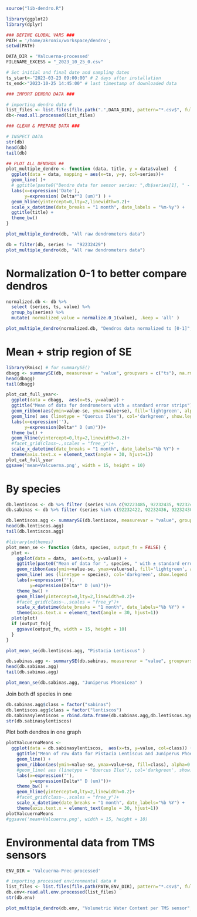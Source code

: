 ```r
source("lib-dendro.R")

library(ggplot2)
library(dplyr)

### DEFINE GLOBAL VARS ###
PATH = '/home/akronix/workspace/dendro';
setwd(PATH)

DATA_DIR = 'Valcuerna-processed'
FILENAME_EXCESS = "_2023_10_25_0.csv"

# Set initial and final date and sampling dates
ts_start<-"2023-03-23 09:00:00" # 2 days after installation
ts_end<-"2023-10-25 14:45:00" # last timestamp of downloaded data

### IMPORT DENDRO DATA ###

# importing dendro data #
list_files <- list.files(file.path(".",DATA_DIR), pattern="*.csv$", full.names=TRUE)
db<-read.all.processed(list_files)

### CLEAN & PREPARE DATA ###

# INSPECT DATA
str(db)
head(db)
tail(db)
```


```r
## PLOT ALL DENDROS ##
plot_multiple_dendro <- function (data, title, y = data$value)  {
  ggplot(data = data, mapping = aes(x=ts, y=y, col=series))+
  geom_line( )+
  # ggtitle(paste0("Dendro data for sensor series: ",db$series[1], " - ", db$sp[1])) +
  labs(x=expression('Date'),
       y=expression( Delta*"D (um)") ) +
  geom_hline(yintercept=0,lty=2,linewidth=0.2)+
  scale_x_datetime(date_breaks = "1 month", date_labels = "%m-%y") +
  ggtitle(title) +
  theme_bw()
}
```

```r
plot_multiple_dendro(db, "All raw dendrometers data")
```

```r
db = filter(db, series !=  "92232429")
plot_multiple_dendro(db, "All raw dendrometers data")
```

# Normalization 0-1 to better compare dendros

```r
normalized.db <- db %>%
  select (series, ts, value) %>%
  group_by(series) %>%
  mutate( normalized_value = normalize.0_1(value), .keep = 'all' )
```


```r
plot_multiple_dendro(normalized.db, "Dendros data normalized to [0-1]", y = normalized.db$normalized_value)
```


# Mean + strip region of SE
```r
library(Rmisc) # for summarySE()
dbagg <- summarySE(db, measurevar = "value", groupvars = c("ts"), na.rm = TRUE)
head(dbagg)
tail(dbagg)
```

```r
plot_cat_full_year<-
  ggplot(data = dbagg,  aes(x=ts, y=value)) +
  ggtitle("Mean of data for dendrometers with ± standard error strips") +
  geom_ribbon(aes(ymin=value-se, ymax=value+se), fill='lightgreen', alpha=0.3, show.legend	= FALSE, linetype = 0) +
  geom_line( aes (linetype = "Quercus Ilex"), col='darkgreen', show.legend	= F) +
  labs(x=expression(''),
       y=expression(Delta*" D (um)"))+
  theme_bw() +
  geom_hline(yintercept=0,lty=2,linewidth=0.2)+
  #facet_grid(class~.,scales = "free_y")+
  scale_x_datetime(date_breaks = "1 month", date_labels="%b %Y") +
  theme(axis.text.x = element_text(angle = 30, hjust=1))
plot_cat_full_year
ggsave('mean+Valcuerna.png', width = 15, height = 10)
```


# By species

```r
db.lentiscos <- db %>% filter (series %in% c(92223485, 92232435, 92232429, 92232425, 92232432) )
db.sabinas <- db %>% filter (series %in% c(92232422, 92232436, 92232430, 92232434, 92232433, 92232427, 92232428, 92232431, 92232426))
```

```r
db.lentiscos.agg <- summarySE(db.lentiscos, measurevar = "value", groupvars = c("ts"), na.rm = TRUE)
head(db.lentiscos.agg)
tail(db.lentiscos.agg)
```

```r
#library(mdthemes)
plot_mean_se <- function (data, species, output_fn = FALSE) {
  plot <-
    ggplot(data = data,  aes(x=ts, y=value)) +
    ggtitle(paste0("Mean of data for ", species, " with ± standard error strips")) +
    geom_ribbon(aes(ymin=value-se, ymax=value+se), fill='lightgreen', alpha=0.3, show.legend	= FALSE, linetype = 0) +
    geom_line( aes (linetype = species), col='darkgreen', show.legend	= T) +
    labs(x=expression(''),
         y=expression(Delta*" D (um)"))+
    theme_bw() +
    geom_hline(yintercept=0,lty=2,linewidth=0.2)+
    #facet_grid(class~.,scales = "free_y")+
    scale_x_datetime(date_breaks = "1 month", date_labels="%b %Y") +
    theme(axis.text.x = element_text(angle = 30, hjust=1))
  plot(plot)
  if (output_fn){
    ggsave(output_fn, width = 15, height = 10)  
  }
}
```


```r
plot_mean_se(db.lentiscos.agg, "Pistacia Lentiscus" )
```
```r
db.sabinas.agg <- summarySE(db.sabinas, measurevar = "value", groupvars = c("ts"), na.rm = TRUE)
head(db.sabinas.agg)
tail(db.sabinas.agg)
```


```r
plot_mean_se(db.sabinas.agg, "Juniperus Phoenicea" )
```

Join both df species in one
```r
db.sabinas.agg$class = factor("sabinas")
db.lentiscos.agg$class = factor("lentiscos")
db.sabinasylentiscos = rbind.data.frame(db.sabinas.agg,db.lentiscos.agg)
str(db.sabinasylentiscos)
```

Plot both dendros in one graph
```r
plotValcuernaMeans <- 
  ggplot(data = db.sabinasylentiscos,  aes(x=ts, y=value, col=class)) +
    ggtitle("Mean of raw data for Pistacia Lentiscus and Juniperus Phoenicea with ± standard error strips") +
    geom_line() +
    geom_ribbon(aes(ymin=value-se, ymax=value+se, fill=class), alpha=0.2, show.legend	= FALSE, linetype = 0) +
    #geom_line( aes (linetype = "Quercus Ilex"), col='darkgreen', show.legend	= F) +
    labs(x=expression(''),
         y=expression(Delta*" D (um)"))+
    theme_bw() +
    geom_hline(yintercept=0,lty=2,linewidth=0.2)+
    #facet_grid(class~.,scales = "free_y")+
    scale_x_datetime(date_breaks = "1 month", date_labels="%b %Y") +
    theme(axis.text.x = element_text(angle = 30, hjust=1))
plotValcuernaMeans
#ggsave('mean+Valcuerna.png', width = 15, height = 10)
```

# Environmental data from TMS sensors

```r
ENV_DIR = 'Valcuerna-Prec-processed'

# importing processed environmental data #
list_files <- list.files(file.path(PATH,ENV_DIR), pattern="*.csv$", full.names=TRUE)
db.env<-read.all.env.processed(list_files)
str(db.env)
```

```r
plot_multiple_dendro(db.env, "Volumetric Water Content per TMS sensor", y = db.env$vwc)
```

